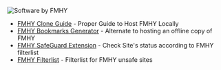 ![Software by FMHY](https://files.catbox.moe/9rrc92.png)

* [FMHY Clone Guide](https://rentry.org/fmhy_clone) - Proper Guide to Host FMHY Locally
* [FMHY Bookmarks Generator](https://github.com/fmhy/bookmarks) - Alternate to hosting an offline copy of FMHY
* [FMHY SafeGuard Extension](https://github.com/fmhy/FMHY-SafeGuard) - Check Site's status according to FMHY filterlist
* [FMHY Filterlist](https://github.com/fmhy/FMHYFilterlist) - Filterlist for FMHY unsafe sites
